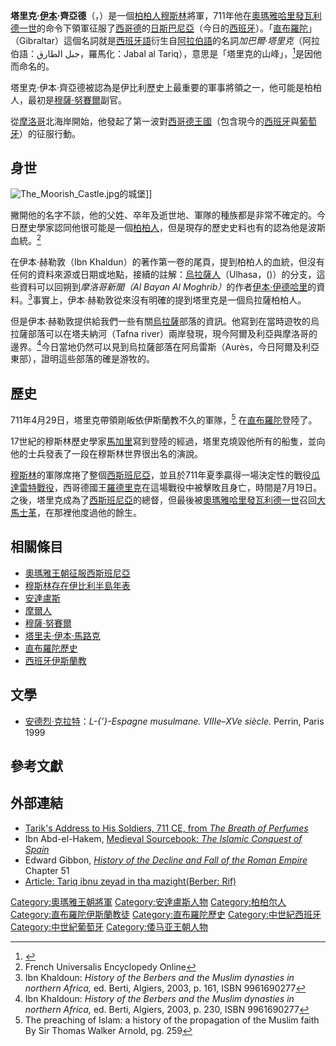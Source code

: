{{noteTA
|1=zh-hans:卡斯蒂利亚;zh-hant:卡斯蒂利亞;zh-tw:卡斯提爾;
|2=zh-hans:桑查;zh-hant:桑查;zh-tw:桑琪亞;
|3=zh-hans:科尔多瓦;zh-hant:科爾多瓦;zh-tw:哥多華;
|4=zh-hans:布尔戈斯;zh-hant:布爾戈斯;zh-tw:布哥斯;
|5=zh-hans:莫内阿东娜;zh-hant:莫內阿東娜;zh-tw:莫妮亞多娜;
|6=zh-hans:莱昂;zh-hant:萊昂;zh-tw:雷昂;
|7=zh-hans:阿拉贡;zh-hant:阿拉貢;zh-tw:亞拉岡;
|8=zh-hans:伊比利亚;zh-hant:伊比利亞;zh-tw:伊比利;
|9=zh-hans:特里萨;zh-hant:特里薩;zh-tw:泰麗莎;
|10=zh-hans:海梅诺;zh-hant:海梅諾;zh-tw:希梅諾;
|11=zh-hans:萨拉戈萨;zh-hant:薩拉戈薩;zh-tw:薩拉哥薩;
|12=zh-hans:圣埃斯特班-德戈麦斯;zh-hant:聖埃斯特班-德戈麥斯;zh-tw:聖埃斯特班-德哥麥斯;
|13=zh-hans:戈梅洛;zh-hant:戈梅洛;zh-tw:哥梅洛;
|14=zh-hans:马略卡;zh-hant:馬略卡;zh-tw:馬約卡;
|15=zh-hans:倭马亚;zh-hant:倭馬亞;zh-tw:奧瑪雅;
}}
{{Infobox military person
|name= 塔里克·伊本·齊亞德，[[穆斯林|穆斯林]][[將軍|將軍]]
|image=[[File:Tarik_ibn_Ziyad_-.jpg|250px]]
|caption=西元711年，塔里克·伊本·齊亞德征服西斯班尼亞
|allegiance= [[倭马亚王朝|倭马亚王朝]]
|commands=
|nickname= 獨眼的塔里克（Taric el Tuerto）
|birth_date=
|death_date=720年
|birth_place= 不明
}}
'''塔里克·[[伊本|伊本]]·齊亞德'''（{{lang-ar|طارق بن زياد}}，{{bd|？||720年}}）是一個[[柏柏人|柏柏人]][[穆斯林|穆斯林]]將軍，711年他在[[倭马亚王朝|奧瑪雅]][[哈里發|哈里發]][[瓦利德一世|瓦利德一世]]的命令下領軍征服了[[西哥德人|西哥德]]的[[西班牙_(罗马行省)|日斯巴尼亞]]（今日的[[西班牙|西班牙]]）。「[[直布羅陀|直布羅陀]]」（Gibraltar）這個名詞就是[[西班牙語|西班牙語]]衍生自[[阿拉伯語|阿拉伯語]]的名詞''加巴爾·塔里克''（阿拉伯語：جبل الطارق，羅馬化：Jabal al Tariq），意思是「塔里克的山峰」，<ref>{{cite web|url=http://www.gibraltar.gov.gi/gov_depts/port/port_index.htm |title=History of Gibraltar |accessdate=2007-12-20 |last= |first= |coauthors= |date= |work= |publisher=Government of Gibraltar |deadurl=yes |archiveurl=https://web.archive.org/web/20080103220336/http://www.gibraltar.gov.gi/gov_depts/port/port_index.htm |archivedate=2008-01-03 }} </ref>是因他而命名的。

塔里克·伊本·齊亞德被認為是伊比利歷史上最重要的軍事將領之一，他可能是柏柏人，最初是[[穆薩·努賽爾|穆薩·努賽爾]]副官。

從[[摩洛哥|摩洛哥]]北海岸開始，他發起了第一波對[[西哥德王國|西哥德王國]]（包含現今的[[西班牙|西班牙]]與[[葡萄牙|葡萄牙]]）的征服行動。

== 身世 ==
[[File:The_Moorish_Castle.jpg|thumb]]的城堡]]

撇開他的名字不談，他的父姓、卒年及逝世地、軍隊的種族都是非常不確定的。今日歷史學家認同他很可能是一個[[柏柏人|柏柏人]]，但是現存的歷史史料也有的認為他是波斯血統。<ref>French Universalis Encyclopedy Online</ref>

在伊本·赫勒敦（Ibn Khaldun）的著作第一卷的尾頁，提到柏柏人的血統，但沒有任何的資料來源或日期或地點，接續的註解：[[烏拉薩人|烏拉薩人]]（Ulhasa，({{lang-fr|Oulhaça}})）的分支，這些資料可以回朔到''摩洛哥新聞（Al Bayan Al Moghrib）''的作者[[伊本·伊德哈里|伊本·伊德哈里]]的資料。<ref>Ibn Khaldoun: ''History of the Berbers and the Muslim dynasties in northern Africa,'' ed. Berti, Algiers, 2003, p. 161, ISBN 9961690277</ref>事實上，伊本·赫勒敦從來沒有明確的提到塔里克是一個烏拉薩柏柏人。

但是伊本·赫勒敦提供給我們一些有關[[烏拉薩人|烏拉薩]]部落的資訊。他寫到在當時遊牧的烏拉薩部落可以在塔夫納河（Tafna river）兩岸發現，現今阿爾及利亞與摩洛哥的邊界。<ref>Ibn Khaldoun: ''History of the Berbers and the Muslim dynasties in northern Africa,'' ed. Berti, Algiers, 2003, p. 230, ISBN 9961690277</ref>今日當地仍然可以見到烏拉薩部落在阿烏雷斯（Aurès，今日阿爾及利亞東部），證明這些部落的確是游牧的。

== 歷史 ==

711年4月29日，塔里克帶領剛皈依伊斯蘭教不久的軍隊，<ref>The preaching of Islam: a history of the propagation of the Muslim faith By Sir Thomas Walker Arnold, pg. 259</ref> 在[[直布羅陀|直布羅陀]]登陸了。

17世紀的穆斯林歷史學家[[阿赫默德·穆罕默德·馬加里|馬加里]]寫到登陸的經過，塔里克燒毀他所有的船隻，並向他的士兵發表了一段在穆斯林世界很出名的演說。
{{Clear}}
{{cquote|喔我的戰士們，你們還有何處可逃？在你們身後的是大海，在你們面前的是敵人。你們現在所剩下的希望，就只有你們的勇氣與忠貞。記住，在這個國家，你們比坐在貪得無饜的主人桌上的孤兒還要不幸。你們的敵人在你們面前，由無數的軍隊保護著；他有充裕的人力，而你們，就是你們唯一的後援，帶上你們的利劍，就是你們唯一活命的機會，要得到這個機會就從你們敵人的手中奪走它。如果你們的心願只是純粹想要苟且的多活那麼一點時間，如果你們延誤了抓住稍縱即逝的成功，你們的好運氣將會消逝，而你們的敵人，在你們面前曾經充滿恐懼的敵人，將會得到勇氣。把你們妄想逃跑的恥辱擱到一邊，迎擊這位離開他固若金湯的城塞來面對你們的君王。如果你們願意坦率的向死亡暴露你們自己，這將是擊敗他的絕佳好機會。不要以為我想要鼓勵你們面對我不該與你們分享的危險。在迎戰的過程中，我將會挺身於最前線，也就是存活機會總是最微小的地方。

記住，如果你們耐心的忍受一些時刻，之後你們將會享受無上的喜悅。不要幻想你們的命運可以與我的分離，並且我保證，假如你們倒下了，我會與你們共赴黃泉，或者替你們報一箭之仇。真實信徒的領導者，瓦利德，[[阿卜杜·馬利克|阿卜杜·馬利克]]之子，已經從他所有的阿拉伯戰士之中選中了你們，來打這場戰爭；而且他承諾，你們將會成為他的共事者。將他的信心放在你們的膽量中。他所渴望從你們勇氣中得到的果實，就是真主應該在這個國家得到讚揚，而真實的宗教應該在這裡發揚光大。戰利品將是屬於你們自己的。

記住，我激勵你們榮耀這場戰爭，讓我自己站在這場光榮戰役的最前端。當兩軍正面交鋒的時刻，你們將會看見我，絕對不要懷疑這一點，如果真主願意，找出這位羅德里克，他的人民的暴君，向他挑戰，向他戰鬥。如果我在這場戰爭後死亡，我至少為我能解救你們感到滿足，而你們將會輕易的發現你們是經驗豐富的英雄，你們可以有自信地給自己指揮自己的任務。但我應該在我見到[[羅德里克|羅德里克]]之前倒下嗎？燒旺你們的激情，迫使你們自己進攻並完成征服這個國家，剝奪他的性命。一旦他死亡，他的士兵將不再對抗你們。<ref>[http://www.fordham.edu/halsall/source/711Tarik1.html Medieval Sourcebook: Al Maggari: Tarik's Address to His Soldiers, 711 CE, from The Breath of Perfumes]</ref>}}

[[穆斯林|穆斯林]]的軍隊席捲了整個[[西斯班尼亞|西斯班尼亞]]，並且於711年夏季贏得一場決定性的戰役[[瓜達雷特戰役|瓜達雷特戰役]]，西哥德國王[[罗德里克|羅德里克]]在這場戰役中被擊敗且身亡，時間是7月19日。之後，塔里克成為了[[西斯班尼亞|西斯班尼亞]]的總督，但最後被[[倭马亚王朝|奧瑪雅哈里發]][[瓦利德一世|瓦利德一世]]召回[[大馬士革|大馬士革]]，在那裡他度過他的餘生。

{{s-start}}
{{s-new}}
{{s-ttl|title=[[安達盧斯總督列表|安達盧斯總督]]
|years=711–712}}
{{s-aft|after=[[穆薩·努賽爾|穆薩·努賽爾]]}}
{{end}}

== 相關條目 ==
* [[奧瑪雅王朝征服西斯班尼亞|奧瑪雅王朝征服西斯班尼亞]]
* [[穆斯林存在伊比利半島年表|穆斯林存在伊比利半島年表]]
* [[安达卢斯|安達盧斯]]
* [[摩爾人|摩爾人]]
* [[穆薩·努賽爾|穆薩·努賽爾]]
* [[塔里夫·伊本·馬路克|塔里夫·伊本·馬路克]]
* [[直布罗陀历史|直布羅陀歷史]]
* [[西班牙伊斯蘭教|西班牙伊斯蘭教]]

== 文學 ==
* [[安德烈·克拉特|安德烈·克拉特]]：''L-{’}-Espagne musulmane. VIIIe–XVe siècle.'' Perrin, Paris 1999

== 參考文獻 ==
{{Reflist}}

== 外部連結 ==
* [http://www.fordham.edu/halsall/source/711Tarik1.html Tarik's Address to His Soldiers, 711 CE, from ''The Breath of Perfumes''] {{Wayback|url=http://www.fordham.edu/halsall/source/711Tarik1.html |date=20140909221157 }}
*Ibn Abd-el-Hakem, [http://www.fordham.edu/halsall/source/conqspain.html Medieval Sourcebook: ''The Islamic Conquest of Spain''] {{Wayback|url=http://www.fordham.edu/halsall/source/conqspain.html |date=20110714195647 }}
*Edward Gibbon, [https://web.archive.org/web/20050721060321/http://etext.library.adelaide.edu.au/g/gibbon/edward/g43d/chapter51.html ''History of the Decline and Fall of the Roman Empire''] Chapter 51
* [https://web.archive.org/web/20070222101917/http://www.nadorama.com/content/view/106/51/ Article: Tariq ibnu zeyad in tha mazight(Berber: Rif)]

{{Authority control}}
[[Category:奧瑪雅王朝將軍|Category:奧瑪雅王朝將軍]]
[[Category:安達盧斯人物|Category:安達盧斯人物]]
[[Category:柏柏尔人|Category:柏柏尔人]]
[[Category:直布羅陀伊斯蘭教徒|Category:直布羅陀伊斯蘭教徒]]
[[Category:直布羅陀歷史|Category:直布羅陀歷史]]
[[Category:中世紀西班牙|Category:中世紀西班牙]]
[[Category:中世紀葡萄牙|Category:中世紀葡萄牙]]
[[Category:倭马亚王朝人物|Category:倭马亚王朝人物]]